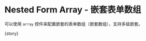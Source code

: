 
<Meta
  title="FluentForm/Basic/Nested Form"
  component={meta.component}
  decorators={meta.decorators}
  argTypes={meta.argTypes}
  parameters={meta.parameters} />

# Nested Form Array - 嵌套表单数组

可以使用 `array` 控件来配置嵌套的表单数组（嵌套数组），支持多级嵌套。

<Canvas withToolbar mdxSource={source}>
  <Story name="Nested Array">{story}</Story>
</Canvas>

<ArgsTable of={FluentFormComponent} />
